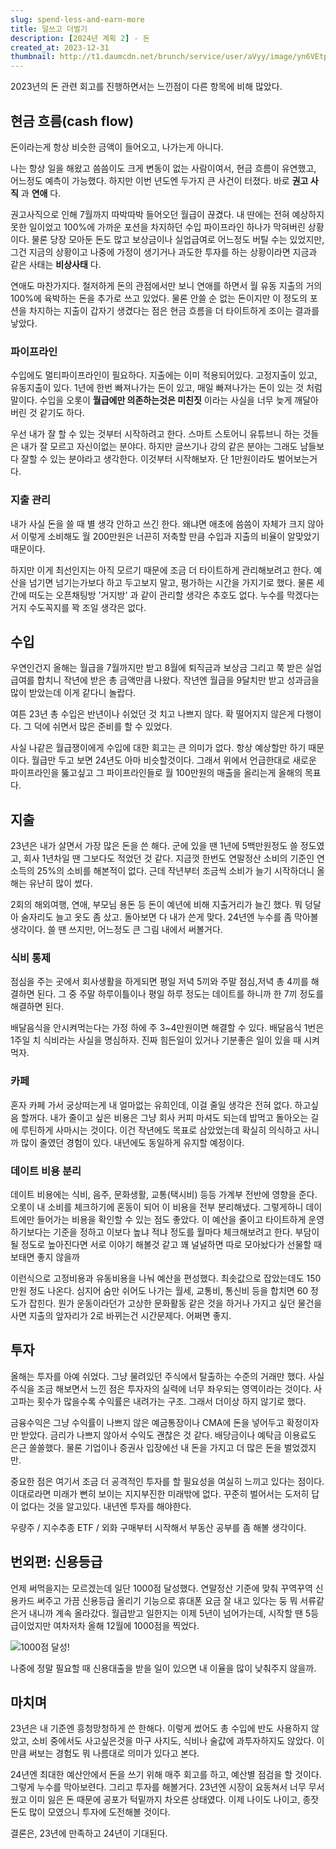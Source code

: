 ```yaml
---
slug: spend-less-and-earn-more
title: 덜쓰고 더벌기
description: [2024년 계획 2] - 돈
created_at: 2023-12-31
thumbnail: http://t1.daumcdn.net/brunch/service/user/aVyy/image/yn6VEtpt54_iAqJ-DZzAxjRQqxw.jpeg
---
```


2023년의 돈 관련 회고를 진행하면서는 느낀점이 다른 항목에 비해 많았다.

## **현금 흐름(cash flow)**

돈이라는게 항상 비슷한 금액이 들어오고, 나가는게 아니다.

나는 항상 일을 해왔고 씀씀이도 크게 변동이 없는 사람이여서, 현금 흐름이 유연했고, 어느정도 예측이 가능했다. 하지만 이번 년도엔 두가지
큰 사건이 터졌다. 바로 **권고 사직** 과 **연애** 다.

권고사직으로 인해 7월까지 따박따박 들어오던 월급이 끊겼다. 내 딴에는 전혀 예상하지 못한 일이었고 100%에 가까운 포션을 차지하던 수입
파이프라인 하나가 막혀버린 상황이다. 물론 당장 모아둔 돈도 많고 보상금이나 실업급여로 어느정도 버틸 수는 있었지만, 그건 지금의 상황이고
나중에 가정이 생기거나 과도한 투자를 하는 상황이라면 지금과 같은 사태는 **비상사태** 다.

연애도 마찬가지다. 철저하게 돈의 관점에서만 보니 연애를 하면서 월 유동 지출의 거의 100%에 육박하는 돈을 추가로 쓰고 있었다. 물론
안쓸 순 없는 돈이지만 이 정도의 포션을 차지하는 지출이 갑자기 생겼다는 점은 현금 흐름을 더 타이트하게 조이는 결과를 낳았다.

### **파이프라인**

수입에도 멀티파이프라인이 필요하다. 지출에는 이미 적용되어있다. 고정지출이 있고, 유동지출이 있다. 1년에 한번 빠져나가는 돈이 있고, 매일
빠져나가는 돈이 있는 것 처럼 말이다. 수입을 오롯이 **월급에만 의존하는것은 미친짓** 이라는 사실을 너무 늦게 깨달아버린 것 같기도
하다.

우선 내가 잘 할 수 있는 것부터 시작하려고 한다. 스마트 스토어니 유튜브니 하는 것들은 내가 잘 모르고 자신이없는 분야다. 하지만 글쓰기나
강의 같은 분야는 그래도 남들보다 잘할 수 있는 분야라고 생각한다. 이것부터 시작해보자. 단 1만원이라도 벌어보는거다.

### **지출 관리**

내가 사실 돈을 쓸 때 별 생각 안하고 쓰긴 한다. 왜냐면 애초에 씀씀이 자체가 크지 않아서 이렇게 소비해도 월 200만원은 너끈히 저축할
만큼 수입과 지출의 비율이 알맞았기 때문이다.

하지만 이게 최선인지는 아직 모르기 때문에 조금 더 타이트하게 관리해보려고 한다. 예산을 넘기면 넘기는가보다 하고 두고보지 말고, 평가하는
시간을 가지기로 했다. 물론 세간에 떠도는 오픈채팅방 '거지방' 과 같이 관리할 생각은 추호도 없다. 누수를 막겠다는거지 수도꼭지를 꽉 조일
생각은 없다.

## **수입**

우연인건지 올해는 월급을 7월까지만 받고 8월에 퇴직금과 보상금 그리고 쭉 받은 실업급여를 합치니 작년에 받은 총 금액만큼 나왔다. 작년엔
월급을 9달치만 받고 성과금을 많이 받았는데 이게 같다니 놀랍다.

여튼 23년 총 수입은 반년이나 쉬었던 것 치고 나쁘지 않다. 확 떨어지지 않은게 다행이다. 그 덕에 쉬면서 많은 준비를 할 수 있었다.

사실 나같은 월급쟁이에게 수입에 대한 회고는 큰 의미가 없다. 항상 예상할만 하기 때문이다. 월급만 두고 보면 24년도 아마 비슷할것이다.
그래서 위에서 언급한대로 새로운 파이프라인을 뚫고싶고 그 파이프라인들로 월 100만원의 매출을 올리는게 올해의 목표다.

## **지출**

23년은 내가 살면서 가장 많은 돈을 쓴 해다. 군에 있을 땐 1년에 5백만원정도 쓸 정도였고, 회사 1년차일 땐 그보다도 적었던 것 같다.
지금껏 한번도 연말정산 소비의 기준인 연소득의 25%의 소비를 해본적이 없다. 근데 작년부터 조금씩 소비가 늘기 시작하더니 올해는 유난히
많이 썼다.

2회의 해외여행, 연애, 부모님 용돈 등 돈이 예년에 비해 지출거리가 늘긴 했다. 뭐 덩달아 술자리도 늘고 옷도 좀 샀고. 돌아보면 다 내가
쓴게 맞다. 24년엔 누수를 좀 막아볼 생각이다. 쓸 땐 쓰지만, 어느정도 큰 그림 내에서 써볼거다.

### **식비 통제**

점심을 주는 곳에서 회사생활을 하게되면 평일 저녁 5끼와 주말 점심,저녁 총 4끼를 해결하면 된다. 그 중 주말 하루이틀이나 평일 하루
정도는 데이트를 하니까 한 7끼 정도를 해결하면 된다.

배달음식을 안시켜먹는다는 가정 하에 주 3~4만원이면 해결할 수 있다. 배달음식 1번은 1주일 치 식비라는 사실을 명심하자. 진짜 힘든일이
있거나 기분좋은 일이 있을 때 시켜먹자.

### **카페**

혼자 카페 가서 궁상떠는게 내 얼마없는 유희인데, 이걸 줄일 생각은 전혀 없다. 하고싶음 할꺼다. 내가 줄이고 싶은 비용은 그냥 회사 커피
마셔도 되는데 밥먹고 돌아오는 길에 루틴하게 사마시는 것이다. 이건 작년에도 목표로 삼았었는데 확실히 의식하고 사니까 많이 줄였던 경험이
있다. 내년에도 동일하게 유지할 예정이다.

### **데이트 비용 분리**

데이트 비용에는 식비, 음주, 문화생활, 교통(택시비) 등등 가계부 전반에 영향을 준다. 오롯이 내 소비를 체크하기에 혼동이 되어 이 비용을
전부 분리해냈다. 그렇게하니 데이트에만 들어가는 비용을 확인할 수 있는 점도 좋았다. 이 예산을 줄이고 타이트하게 운영하기보다는 기준을
정하고 이보다 높냐 적냐 정도를 월마다 체크해보려고 한다. 부담이 될 정도로 높아진다면 서로 이야기 해볼것 같고 꽤 널널하면 따로 모아놨다가
선물할 때 보태면 좋지 않을까

이런식으로 고정비용과 유동비용을 나눠 예산을 편성했다. 최솟값으로 잡았는데도 150만원 정도 나온다. 심지어 숨만 쉬어도 나가는 월세,
교통비, 통신비 등을 합치면 60 정도가 잡힌다. 뭔가 운동이라던가 고상한 문화활동 같은 것을 하거나 가지고 싶던 물건을 사면 지출의
앞자리가 2로 바뀌는건 시간문제다. 어쩌면 좋지.

## **투자**

올해는 투자를 아예 쉬었다. 그냥 물려있던 주식에서 탈출하는 수준의 거래만 했다. 사실 주식을 조금 해보면서 느낀 점은 투자자의 실력에 너무
좌우되는 영역이라는 것이다. 사고파는 횟수가 많을수록 수익률은 내려가는 구조. 그래서 더이상 하지 않기로 했다.

금융수익은 그냥 수익률이 나쁘지 않은 예금통장이나 CMA에 돈을 넣어두고 확정이자만 받았다. 금리가 나쁘지 않아서 수익도 괜찮은 것 같다.
배당금이나 예탁금 이용료도 은근 쏠쏠했다. 물론 기업이나 증권사 입장에선 내 돈을 가지고 더 많은 돈을 벌었겠지만.

중요한 점은 여기서 조금 더 공격적인 투자를 할 필요성을 여실히 느끼고 있다는 점이다. 이대로라면 미래가 뻔히 보이는 지지부진한 미래밖에
없다. 꾸준히 벌어서는 도저히 답이 없다는 것을 알고있다. 내년엔 투자를 해야한다.

우량주 / 지수추종 ETF / 외화 구매부터 시작해서 부동산 공부를 좀 해볼 생각이다.

## **번외편: 신용등급**

언제 써먹을지는 모르겠는데 일단 1000점 달성했다. 연말정산 기준에 맞춰 꾸역꾸역 신용카드 써주고 가끔 신용등급 올리기 기능으로 휴대폰
요금 잘 내고 있다는 둥 뭐 서류같은거 내니까 계속 올라갔다. 월급받고 일한지는 이제 5년이 넘어가는데, 시작할 땐 5등급이었지만 여차저차
올해 12월에 1000점을 찍었다.

![](http://t1.daumcdn.net/brunch/service/user/aVyy/image/09Pt3KVHc5L9aodjgiuglQywue4.jpg)1000점
달성!

나중에 정말 필요할 때 신용대출을 받을 일이 있으면 내 이율을 많이 낮춰주지 않을까.

## **마치며**

23년은 내 기준엔 흥청망청하게 쓴 한해다. 이렇게 썼어도 총 수입에 반도 사용하지 않았고, 소비 중에서도 사고싶은것을 마구 사지도, 식비나
술값에 과투자하지도 않았다. 이만큼 써보는 경험도 뭐 나름대로 의미가 있다고 본다.

24년엔 최대한 예산안에서 돈을 쓰기 위해 매주 회고를 하고, 예산별 점검을 할 것이다. 그렇게 누수를 막아보련다. 그리고 투자를 해볼거다.
23년엔 시장이 요동쳐서 너무 무서웠고 이미 잃은 돈 때문에 공포가 턱밑까지 차오른 상태였다. 이제 나이도 나이고, 종잣돈도 많이 모였으니
투자에 도전해볼 것이다.

결론은, 23년에 만족하고 24년이 기대된다.
